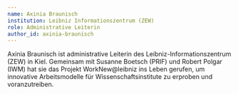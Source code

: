 ---
name: Axinia Braunisch
institution: Leibniz Informationszentrum (ZEW)
role: Administrative Leiterin
author_id: axinia-braunisch
---

Axinia Braunisch ist administrative Leiterin des Leibniz-Informationszentrum (ZEW) in Kiel. Gemeinsam mit Susanne Boetsch (PRIF) und Robert Polgar (IWM) hat sie das Projekt WorkNew@leibniz ins Leben gerufen, um innovative Arbeitsmodelle für Wissenschaftsinstitute zu erproben und voranzutreiben.
